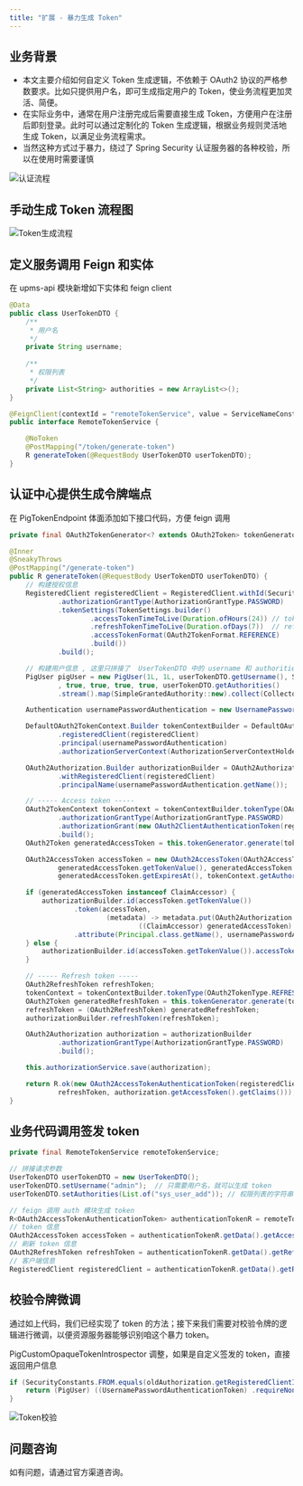```yaml
---
title: "扩展 - 暴力生成 Token"
---
```


## 业务背景

- 本文主要介绍如何自定义 Token 生成逻辑，<Warning>不依赖于 OAuth2 协议的严格参数要求</Warning>。比如只提供用户名，即可生成指定用户的 Token，使业务流程更加灵活、简便。
- 在实际业务中，通常在用户注册完成后需要直接生成 Token，方便用户在注册后即刻登录。此时可以通过定制化的 Token 生成逻辑，根据业务规则灵活地生成 Token，以满足业务流程需求。
- <Warning>当然这种方式过于暴力，绕过了 Spring Security 认证服务器的各种校验，所以在使用时需要谨慎</Warning>

![认证流程](https://cdn.nlark.com/yuque/0/2024/png/283679/1730361988944-f5096ea3-2917-4fd9-a7d4-503f2855a193.png)

## 手动生成 Token 流程图

![Token生成流程](https://minio.pigx.top/oss/202305/1683870985.jpeg)

## 定义服务调用 Feign 和实体

在 upms-api 模块新增如下实体和 feign client

```java
@Data
public class UserTokenDTO {
    /**
     * 用户名
     */
    private String username;
    
    /**
     * 权限列表
     */
    private List<String> authorities = new ArrayList<>();
}
```

```java
@FeignClient(contextId = "remoteTokenService", value = ServiceNameConstants.AUTH_SERVICE)
public interface RemoteTokenService {

    @NoToken
    @PostMapping("/token/generate-token")
    R generateToken(@RequestBody UserTokenDTO userTokenDTO);
}
```

## 认证中心提供生成令牌端点

在 PigTokenEndpoint 体面添加如下接口代码，方便 feign 调用

```java
private final OAuth2TokenGenerator<? extends OAuth2Token> tokenGenerator;

@Inner
@SneakyThrows
@PostMapping("/generate-token")
public R generateToken(@RequestBody UserTokenDTO userTokenDTO) {
    // 构建授权信息
    RegisteredClient registeredClient = RegisteredClient.withId(SecurityConstants.FROM).clientId(SecurityConstants.FROM)
            .authorizationGrantType(AuthorizationGrantType.PASSWORD)
            .tokenSettings(TokenSettings.builder()
                    .accessTokenTimeToLive(Duration.ofHours(24)) // token 有效期 24 小时
                    .refreshTokenTimeToLive(Duration.ofDays(7))  // refresh token 有效期 7 天
                    .accessTokenFormat(OAuth2TokenFormat.REFERENCE)
                    .build())
            .build();

    // 构建用户信息 , 这里只拼接了  UserTokenDTO 中的 username 和 authorities，其他字段写死，可以自行场地；
    PigUser pigUser = new PigUser(1L, 1L, userTokenDTO.getUsername(), StrUtil.EMPTY, StrUtil.EMPTY
            , true, true, true, true, userTokenDTO.getAuthorities()
            .stream().map(SimpleGrantedAuthority::new).collect(Collectors.toList()));

    Authentication usernamePasswordAuthentication = new UsernamePasswordAuthenticationToken(pigUser, StrUtil.EMPTY);

    DefaultOAuth2TokenContext.Builder tokenContextBuilder = DefaultOAuth2TokenContext.builder()
            .registeredClient(registeredClient)
            .principal(usernamePasswordAuthentication)
            .authorizationServerContext(AuthorizationServerContextHolder.getContext());

    OAuth2Authorization.Builder authorizationBuilder = OAuth2Authorization
            .withRegisteredClient(registeredClient)
            .principalName(usernamePasswordAuthentication.getName());

    // ----- Access token -----
    OAuth2TokenContext tokenContext = tokenContextBuilder.tokenType(OAuth2TokenType.ACCESS_TOKEN)
            .authorizationGrantType(AuthorizationGrantType.PASSWORD)
            .authorizationGrant(new OAuth2ClientAuthenticationToken(registeredClient, ClientAuthenticationMethod.CLIENT_SECRET_BASIC, null))
            .build();
    OAuth2Token generatedAccessToken = this.tokenGenerator.generate(tokenContext);

    OAuth2AccessToken accessToken = new OAuth2AccessToken(OAuth2AccessToken.TokenType.BEARER,
            generatedAccessToken.getTokenValue(), generatedAccessToken.getIssuedAt(),
            generatedAccessToken.getExpiresAt(), tokenContext.getAuthorizedScopes());

    if (generatedAccessToken instanceof ClaimAccessor) {
        authorizationBuilder.id(accessToken.getTokenValue())
                .token(accessToken,
                        (metadata) -> metadata.put(OAuth2Authorization.Token.CLAIMS_METADATA_NAME,
                                ((ClaimAccessor) generatedAccessToken).getClaims()))
                .attribute(Principal.class.getName(), usernamePasswordAuthentication);
    } else {
        authorizationBuilder.id(accessToken.getTokenValue()).accessToken(accessToken);
    }

    // ----- Refresh token -----
    OAuth2RefreshToken refreshToken;
    tokenContext = tokenContextBuilder.tokenType(OAuth2TokenType.REFRESH_TOKEN).build();
    OAuth2Token generatedRefreshToken = this.tokenGenerator.generate(tokenContext);
    refreshToken = (OAuth2RefreshToken) generatedRefreshToken;
    authorizationBuilder.refreshToken(refreshToken);

    OAuth2Authorization authorization = authorizationBuilder
            .authorizationGrantType(AuthorizationGrantType.PASSWORD)
            .build();

    this.authorizationService.save(authorization);

    return R.ok(new OAuth2AccessTokenAuthenticationToken(registeredClient, usernamePasswordAuthentication, accessToken,
            refreshToken, authorization.getAccessToken().getClaims()));
}
```

## 业务代码调用签发 token

```java
private final RemoteTokenService remoteTokenService;

// 拼接请求参数
UserTokenDTO userTokenDTO = new UserTokenDTO();
userTokenDTO.setUsername("admin");  // 只需要用户名，就可以生成 token
userTokenDTO.setAuthorities(List.of("sys_user_add")); // 权限列表的字符串，能调用的接口范围

// feign 调用 auth 模块生成 token
R<OAuth2AccessTokenAuthenticationToken> authenticationTokenR = remoteTokenService.generateToken(userTokenDTO);
// token 信息
OAuth2AccessToken accessToken = authenticationTokenR.getData().getAccessToken();
// 刷新 token 信息
OAuth2RefreshToken refreshToken = authenticationTokenR.getData().getRefreshToken();
// 客户端信息
RegisteredClient registeredClient = authenticationTokenR.getData().getRegisteredClient();
```

## 校验令牌微调

通过如上代码，我们已经实现了 token 的方法；接下来我们<Warning>需要对校验令牌的逻辑进行微调，以便资源服务器能够识别咱这个暴力 token。</Warning>

PigCustomOpaqueTokenIntrospector 调整，如果是自定义签发的 token，直接返回用户信息

```java
if (SecurityConstants.FROM.equals(oldAuthorization.getRegisteredClientId())){
    return (PigUser) ((UsernamePasswordAuthenticationToken) .requireNonNull(oldAuthorization).getAttributes().get(Principal.class.getName())).getPrincipal();
}
```

![Token校验](https://cdn.nlark.com/yuque/0/2024/png/283679/1730361982619-55fb5a98-468e-4ba5-9b75-0f77a7a0cbe0.png)

## 问题咨询

如有问题，请通过官方渠道咨询。


